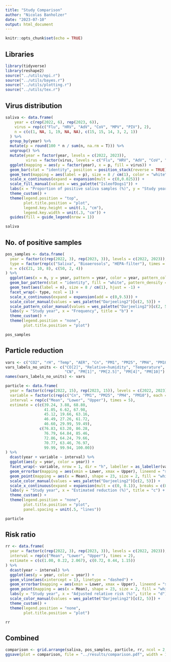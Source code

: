 ```yaml
---
title: "Study Comparison"
author: "Nicolas Banholzer"
date: "2023-07-10"
output: html_document
---
```


```r
knitr::opts_chunk$set(echo = TRUE)
```

## Libraries

```r
library(tidyverse)
library(reshape2)
source("../utils/epi.r")
source("../utils/bayes.r")
source("../utils/plotting.r")
source("../utils/tex.r")
```


## Virus distribution

```r
saliva <- data.frame(
    year = c(rep(2022, 6), rep(2023, 6)),
    virus = rep(c("Flu", "HRV", "AdV", "CoV", "MPV", "PIV"), 2),
    n = c(c(1, NA, 1, 19, NA, NA), c(15, 15, 14, 3, 2, 1))
  ) %>%
  group_by(year) %>%
  mutate(p = round(100 * n / sum(n, na.rm = T))) %>%
  ungroup() %>%
  mutate(year = factor(year, levels = c(2022, 2023)),
         virus = factor(virus, levels = c("Flu", "HRV", "AdV", "CoV", "MPV", "PIV"))) %>%
  ggplot(mapping = aes(y = factor(year), x = p, fill = virus)) +
  geom_bar(stat = "identity", position = position_stack(reverse = TRUE), width = .5) +
  geom_text(mapping = aes(label = p), size = 8 / cm(1), color = "white", position = position_stack(vjust = 0.5, reverse = T)) +
  scale_x_continuous(expand = expansion(mult = c(0,0.025))) +
  scale_fill_manual(values = wes_palette("IsleofDogs1")) +
  labs(x = "Proportion of positive saliva samples (%)", y = "Study year", fill = "Virus", title = "a") +
  theme_custom() +
  theme(legend.position = "top",
        plot.title.position = "plot",
        legend.key.height = unit(.1, "cm"),
        legend.key.width = unit(.3, "cm")) +
  guides(fill = guide_legend(nrow = 1))

saliva
```


## No. of positive samples

```r
pos_samples <- data.frame(
  year = factor(c(rep(2022, 3), rep(2023, 3)), levels = c(2022, 2023)),
  type = factor(rep(c("Saliva", "Bioaerosols", "HEPA-filter"), times = 2), levels = c("Saliva", "Bioaerosols", "HEPA-filter")),
  n = c(c(21, 10, 8), c(50, 2, 4))
) %>%
  ggplot(aes(x = n, y = year, pattern = year, color = year, pattern_color = year)) +
  geom_bar_pattern(stat = "identity", fill = "white", pattern_density = 0.1, pattern_spacing = 0.1, width = .75) +
  geom_text(aes(label = n), size = 8 / cm(1), hjust = -1) +
  facet_wrap(~ type, ncol = 1) +
  scale_x_continuous(expand = expansion(add = c(0,9.5))) +
  scale_color_manual(values = wes_palette("Darjeeling2")[c(2, 5)]) +
  scale_pattern_color_manual(values = wes_palette("Darjeeling2")[c(2, 5)]) +
  labs(y = "Study year", x = "Frequency", title = "b") +
  theme_custom() +
  theme(legend.position = "none",
        plot.title.position = "plot")

pos_samples
```


## Particle reduction

```r
vars <- c("CO2", "rH", "Temp", "AER", "Cn", "PM1", "PM25", "PM4", "PM10")
vars_labels_no_units <- c("CO[2]", "Relative~humidity", "Temperature", "Air~exchange~rate",
                          "CN", "PM[1]", "PM[2.5]", "PM[4]", "PM[10]")
names(vars_labels_no_units) <- vars

particle <- data.frame(
  year = factor(c(rep(2022, 15), rep(2023, 15)), levels = c(2022, 2023)),
  variable = factor(c(rep(c("Cn", "PM1", "PM25", "PM4", "PM10"), each = 3, times = 2)), levels = c("Cn", "PM1", "PM25", "PM4", "PM10")),
  interval = rep(c("Mean", "Lower", "Upper"), times = 5),
  estimate = c(c(39.24, 3.88, 68.80, 
                 41.05, 6.62, 67.98,
                 45.12, 19.66, 63.16,
                 46.49, 27.26, 61.72,
                 46.60, 29.99, 59.49),
               c(76.83, 63.20, 86.28,
                 76.79, 64.84, 85.46,
                 72.86, 64.24, 79.66,
                 70.77, 63.46, 76.97,
                 99.99, 99.94, 100.00))
) %>%
  dcast(year + variable ~ interval) %>%
  ggplot(aes(y = year, color = year)) +
  facet_wrap(~ variable, nrow = 1, dir = "h", labeller = as_labeller(vars_labels_no_units, label_parsed)) +
  geom_errorbar(mapping = aes(xmin = Lower, xmax = Upper), lineend = "square", size = 1, width = .05) +
  geom_point(mapping = aes(x = Mean), shape = 23, size = 2, fill = "white") +
  scale_color_manual(values = wes_palette("Darjeeling2")[c(2, 5)]) +
  scale_x_continuous(expand = expansion(mult = c(0, 0.1)), breaks = c(0, 50, 100), limits = c(0, 100)) +
  labs(y = "Study year", x = "Estimated reduction (%)", title = "c") + 
  theme_custom() +
  theme(legend.position = "none",
        plot.title.position = "plot",
        panel.spacing = unit(.5, "lines"))

particle
```


## Risk ratio

```r
rr <- data.frame(
  year = factor(c(rep(2022, 3), rep(2023, 3)), levels = c(2022, 2023)),
  interval = rep(c("Mean", "Lower", "Upper"), times = 2),
  estimate = c(c(1.00, 0.22, 2.067), c(0.72, 0.44, 1.15))
) %>%
  dcast(year ~ interval) %>%
  ggplot(aes(y = year, color = year)) +
  geom_vline(aes(xintercept = 1), linetype = "dashed") +
  geom_errorbar(mapping = aes(xmin = Lower, xmax = Upper), lineend = "square", size = 1, width = .05) +
  geom_point(mapping = aes(x = Mean), shape = 23, size = 2, fill = "white") +
  labs(y = "Study year", x = "Adjusted relative risk (%)", title = "d") + 
  scale_color_manual(values = wes_palette("Darjeeling2")[c(2, 5)]) +
  theme_custom() +
  theme(legend.position = "none",
        plot.title.position = "plot")

rr  
```


## Combined 

```r
comparison <- grid.arrange(saliva, pos_samples, particle, rr, ncol = 2, nrow = 2, heights = c(6, 4), widths = c(10,6))
ggsave(plot = comparison, file = "../results/comparison.pdf", width = 16 / cm(1), height = 10 / cm(1))
```
